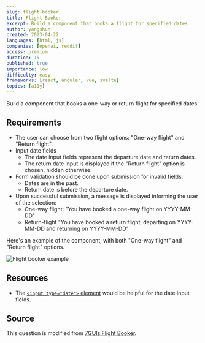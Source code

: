 ```yaml
---
slug: flight-booker
title: Flight Booker
excerpt: Build a component that books a flight for specified dates
author: yangshun
created: 2023-04-22
languages: [html, js]
companies: [openai, reddit]
access: premium
duration: 15
published: true
importance: low
difficulty: easy
frameworks: [react, angular, vue, svelte]
topics: [a11y]
---
```


Build a component that books a one-way or return flight for specified dates.

## Requirements

- The user can choose from two flight options: "One-way flight" and "Return flight".
- Input date fields
  - The date input fields represent the departure date and return dates.
  - The return date input is displayed if the "Return flight" option is chosen, hidden otherwise.
- Form validation should be done upon submission for invalid fields:
  - Dates are in the past.
  - Return date is before the departure date.
- Upon successful submission, a message is displayed informing the user of the selection:
  - One-way flight: "You have booked a one-way flight on YYYY-MM-DD"
  - Return-flight "You have booked a return flight, departing on YYYY-MM-DD and returning on YYYY-MM-DD"

Here's an example of the component, with both "One-way flight" and "Return flight" options.

![Flight booker example](/img/questions/flight-booker/flight-booker-example.png)

## Resources

- The [`<input type="date">` element](https://developer.mozilla.org/en-US/docs/Web/HTML/Element/input/date) would be helpful for the date input fields.

## Source

This question is modified from [7GUIs Flight Booker](https://7guis.github.io/7guis/tasks#flight).
